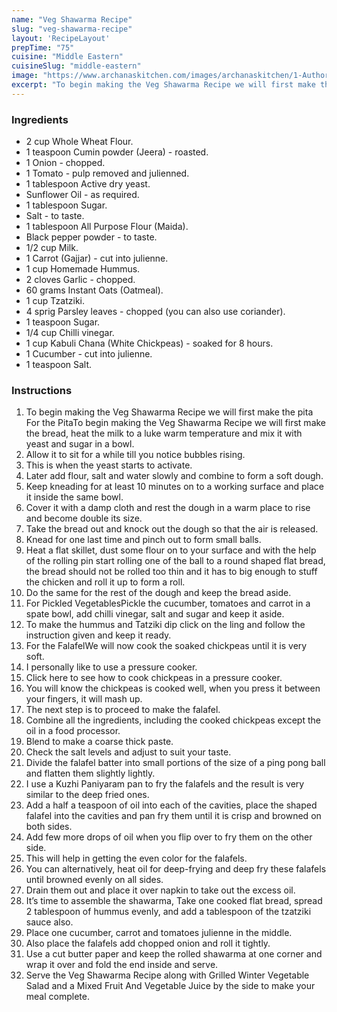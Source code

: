 ---
name: "Veg Shawarma Recipe"
slug: "veg-shawarma-recipe"
layout: 'RecipeLayout'
prepTime: "75"
cuisine: "Middle Eastern"
cuisineSlug: "middle-eastern"
image: "https://www.archanaskitchen.com/images/archanaskitchen/1-Author/sibyl-archanaskitchen.com/Veg_Shawarma_Recipe.jpg"
excerpt: "To begin making the Veg Shawarma Recipe we will first make the pita For the PitaTo begin making the Veg Shawarma Recipe we will first make the bread, heat the milk to a luke warm temperature and mix it with yeast and sugar in a bowl"
---

### Ingredients

- 2 cup Whole Wheat Flour.
- 1 teaspoon Cumin powder (Jeera) - roasted.
- 1 Onion - chopped.
- 1 Tomato - pulp removed and julienned.
- 1 tablespoon Active dry yeast.
- Sunflower Oil - as required.
- 1 tablespoon Sugar.
- Salt - to taste.
- 1 tablespoon All Purpose Flour (Maida).
- Black pepper powder - to taste.
- 1/2 cup Milk.
- 1 Carrot (Gajjar) - cut into julienne.
- 1 cup Homemade Hummus.
- 2 cloves Garlic - chopped.
- 60 grams Instant Oats (Oatmeal).
- 1 cup Tzatziki.
- 4 sprig Parsley leaves - chopped (you can also use coriander).
- 1 teaspoon Sugar.
- 1/4 cup Chilli vinegar.
- 1 cup Kabuli Chana (White Chickpeas) - soaked for 8 hours.
- 1 Cucumber - cut into julienne.
- 1 teaspoon Salt.

### Instructions

1. To begin making the Veg Shawarma Recipe we will first make the pita For the PitaTo begin making the Veg Shawarma Recipe we will first make the bread, heat the milk to a luke warm temperature and mix it with yeast and sugar in a bowl.
1. Allow it to sit for a while till you notice bubbles rising.
1. This is when the yeast starts to activate.
1. Later add flour, salt and water slowly and combine to form a soft dough.
1. Keep kneading for at least 10 minutes on to a working surface and place it inside the same bowl.
1. Cover it with a damp cloth and rest the dough in a warm place to rise and become double its size.
1. Take the bread out and knock out the dough so that the air is released.
1. Knead for one last time and pinch out to form small balls.
1. Heat a flat skillet, dust some flour on to your surface and with the help of the rolling pin start rolling one of the ball to a round shaped flat bread, the bread should not be rolled too thin and it has to big enough to stuff the chicken and roll it up to form a roll.
1. Do the same for the rest of the dough and keep the bread aside.
1. For Pickled VegetablesPickle the cucumber, tomatoes and carrot in a spate bowl, add chilli vinegar, salt and sugar and keep it aside.
1. To make the hummus and Tatziki dip click on the ling and follow the instruction given and keep it ready.
1. For the FalafelWe will now cook the soaked chickpeas until it is very soft.
1. I personally like to use a pressure cooker.
1. Click here to see how to cook chickpeas in a pressure cooker.
1. You will know the chickpeas is cooked well, when you press it between your fingers, it will mash up.
1. The next step is to proceed to make the falafel.
1. Combine all the ingredients, including the cooked chickpeas except the oil in a food processor.
1. Blend to make a coarse thick paste.
1. Check the salt levels and adjust to suit your taste.
1. Divide the falafel batter into small portions of the size of a ping pong ball and flatten them slightly lightly.
1. I use a Kuzhi Paniyaram pan to fry the falafels and the result is very similar to the deep fried ones.
1. Add a half a teaspoon of oil into each of the cavities, place the shaped falafel into the cavities and pan fry them until it is crisp and browned on both sides.
1. Add few more drops of oil when you flip over to fry them on the other side.
1. This will help in getting the even color for the falafels.
1. You can alternatively, heat oil for deep-frying and deep fry these falafels until browned evenly on all sides.
1. Drain them out and place it over napkin to take out the excess oil.
1. It’s time to assemble the shawarma, Take one cooked flat bread, spread 2 tablespoon of hummus evenly, and add a tablespoon of the tzatziki sauce also.
1. Place one cucumber, carrot and tomatoes julienne in the middle.
1. Also place the falafels add chopped onion and roll it tightly.
1. Use a cut butter paper and keep the rolled shawarma at one corner and wrap it over and fold the end inside and serve.
1. Serve the Veg Shawarma Recipe along with Grilled Winter Vegetable Salad and a Mixed Fruit And Vegetable Juice by the side to make your meal complete.
